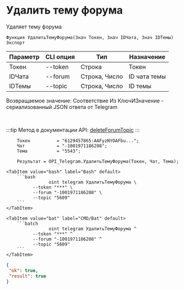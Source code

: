 ﻿---
sidebar_position: 6
---


# Удалить тему форума
 Удаляет тему форума



`Функция УдалитьТемуФорума(Знач Токен, Знач IDЧата, Знач IDТемы) Экспорт`

  | Параметр | CLI опция | Тип | Назначение |
  |-|-|-|-|
  | Токен | --token | Строка | Токен |
  | IDЧата | --forum | Строка, Число | ID чата темы |
  | IDТемы | --topic | Строка, Число | ID темы |

  
  Возвращаемое значение:   Соответствие Из КлючИЗначение - сериализованный JSON ответа от Telegram

<br/>

:::tip
Метод в документации API: [deleteForumTopic](https://core.telegram.org/bots/api#deleteforumtopic)
:::
<br/>


```bsl title="Пример кода"
    Токен          = "6129457865:AAFyzNYOAFbu...";
    Чат            = "-1001971186208";
    Тема           = "5543";

    Результат = OPI_Telegram.УдалитьТемуФорума(Токен, Чат, Тема);
```
    

 <Tabs>
  
    <TabItem value="bash" label="Bash" default>
        ```bash
                    oint telegram УдалитьТемуФорума \
              --token "***" \
              --forum "-1001971186208" \
              --topic "5609"
        ```
    </TabItem>
  
    <TabItem value="bat" label="CMD/Bat" default>
        ```batch
                    oint telegram УдалитьТемуФорума ^
              --token "***" ^
              --forum "-1001971186208" ^
              --topic "5609"
        ```
    </TabItem>
</Tabs>


```json title="Результат"
{
 "ok": true,
 "result": true
}
```
